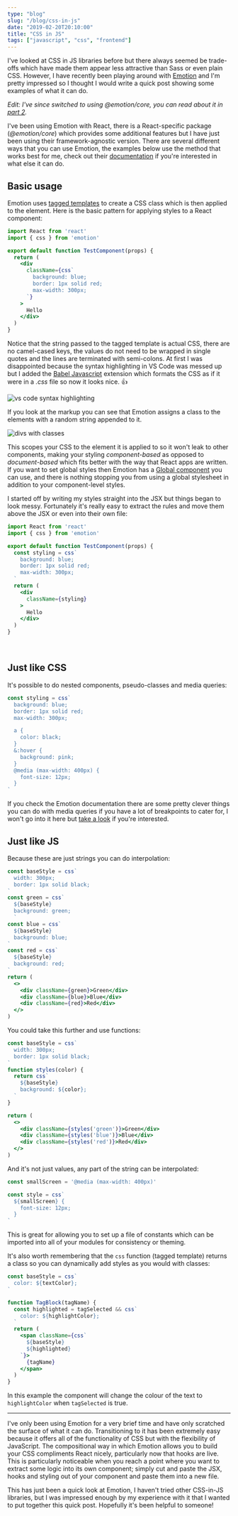 ```yaml
---
type: "blog"
slug: "/blog/css-in-js"
date: "2019-02-20T20:10:00"
title: "CSS in JS"
tags: ["javascript", "css", "frontend"]
---
```


I've looked at CSS in JS libraries before but there always seemed be trade-offs which have made them appear less attractive than Sass or even plain CSS. However, I have recently been playing around with [Emotion](https://github.com/emotion-js/emotion) and I'm pretty impressed so I thought I would write a quick post showing some examples of what it can do.

_Edit: I've since switched to using @emotion/core, you can read about it in [part 2](/css-in-js-2)._

I've been using Emotion with React, there is a React-specific package (_@emotion/core_) which provides some additional features but I have just been using their framework-agnostic version. There are several different ways that you can use Emotion, the examples below use the method that works best for me, check out their [documentation](https://emotion.sh/docs/introduction) if you're interested in what else it can do.

## Basic usage

Emotion uses [tagged templates](https://developer.mozilla.org/en-US/docs/Web/JavaScript/Reference/Template_literals#Tagged_templates) to create a CSS class which is then applied to the element. Here is the basic pattern for applying styles to a React component:
```jsx
import React from 'react'
import { css } from 'emotion'

export default function TestComponent(props) {
  return (
    <div
      className={css`
        background: blue;
        border: 1px solid red;
        max-width: 300px;
      `}
    >
      Hello
    </div>
  )
}
```
Notice that the string passed to the tagged template is actual CSS, there are no camel-cased keys, the values do not need to be wrapped in single quotes and the lines are terminated with semi-colons. At first I was disappointed because the syntax highlighting in VS Code was messed up but I added the [Babel Javascript](https://marketplace.visualstudio.com/items?itemName=mgmcdermott.vscode-language-babel) extension which formats the CSS as if it were in a _.css_ file so now it looks nice. :+1:

![vs code syntax highlighting](syntax.JPG)

If you look at the markup you can see that Emotion assigns a class to the elements with a random string appended to it.

![divs with classes](css_classnames.JPG)

This scopes your CSS to the element it is applied to so it won't leak to other components, making your styling _component-based_ as opposed to _document-based_ which fits better with the way that React apps are written. If you want to set global styles then Emotion has a [Global component](https://emotion.sh/docs/globals) you can use, and there is nothing stopping you from using a global stylesheet in addition to your component-level styles.


I started off by writing my styles straight into the JSX but things began to look messy. Fortunately it's really easy to extract the rules and move them above the JSX or even into their own file:
```jsx
import React from 'react'
import { css } from 'emotion'

export default function TestComponent(props) {
  const styling = css`
    background: blue;
    border: 1px solid red;
    max-width: 300px;
  `
  return (
    <div
      className={styling}
    >
      Hello
    </div>
  )
}
```
<br />

## Just like CSS

It's possible to do nested components, pseudo-classes and media queries:
```jsx
const styling = css`
  background: blue;
  border: 1px solid red;
  max-width: 300px;

  a {
    color: black;
  }
  &:hover {
    background: pink;
  }
  @media (max-width: 400px) {
    font-size: 12px;
  }
`
```

If you check the Emotion documentation there are some pretty clever things you can do with media queries if you have a lot of breakpoints to cater for, I won't go into it here but [take a look](https://emotion.sh/docs/media-queries) if you're interested.

## Just like JS

Because these are just strings you can do interpolation:
```jsx
const baseStyle = css`
  width: 300px;
  border: 1px solid black;
`
const green = css`
  ${baseStyle}
  background: green;
  `
const blue = css`
  ${baseStyle}
  background: blue;
`
const red = css`
  ${baseStyle}
  background: red;
`
return (
  <>
    <div className={green}>Green</div>
    <div className={blue}>Blue</div>
    <div className={red}>Red</div>
  </>
)
```

You could take this further and use functions:
```jsx
const baseStyle = css`
  width: 300px;
  border: 1px solid black;
`
function styles(color) {
  return css`
    ${baseStyle}
    background: ${color};
  `
}

return (
  <>
    <div className={styles('green')}>Green</div>
    <div className={styles('blue')}>Blue</div>
    <div className={styles('red')}>Red</div>
  </>
)
```
And it's not just values, any part of the string can be interpolated:
```jsx
const smallScreen = '@media (max-width: 400px)'

const style = css`
  ${smallScreen} {
    font-size: 12px;
  }
`
```

This is great for allowing you to set up a file of constants which can be imported into all of your modules for consistency or theming.

It's also worth remembering that the `css` function (tagged template) returns a class so you can dynamically add styles as you would with classes:
```jsx
const baseStyle = css`
  color: ${textColor};
`

function TagBlock(tagName) {
  const highlighted = tagSelected && css`
    color: ${highlightColor};
  `
  return (
    <span className={css`
      ${baseStyle}
      ${highlighted}
    `}>
      {tagName}
    </span>
  )
}
```
In this example the component will change the colour of the text to `highlightColor` when `tagSelected` is true.

---

I've only been using Emotion for a very brief time and have only scratched the surface of what it can do. Transitioning to it has been extremely easy because it offers all of the functionality of CSS but with the flexibility of JavaScript. The compositional way in which Emotion allows you to build your CSS compliments React nicely, particularly now that hooks are live. This is particularly noticeable when you reach a point where you want to extract some logic into its own component; simply cut and paste the JSX, hooks and styling out of your component and paste them into a new file.

This has just been a quick look at Emotion, I haven't tried other CSS-in-JS libraries, but I was impressed enough by my experience with it that I wanted to put together this quick post. Hopefully it's been helpful to someone!
